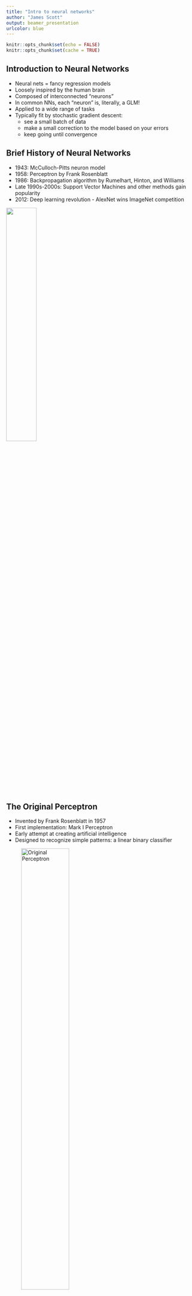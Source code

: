 ```yaml
---
title: "Intro to neural networks"
author: "James Scott"
output: beamer_presentation
urlcolor: blue 
---
```


```r
knitr::opts_chunk$set(echo = FALSE)
knitr::opts_chunk$set(cache = TRUE)
```


## Introduction to Neural Networks

- Neural nets = fancy regression models  
- Loosely inspired by the human brain
- Composed of interconnected "neurons"  
- In common NNs, each "neuron" is, literally, a GLM!  
- Applied to a wide range of tasks  
- Typically fit by stochastic gradient descent:
  - see a small batch of data  
  - make a small correction to the model based on your errors   
  - keep going until convergence       


## Brief History of Neural Networks

- 1943: McCulloch-Pitts neuron model
- 1958: Perceptron by Frank Rosenblatt
- 1986: Backpropagation algorithm by Rumelhart, Hinton, and Williams
- Late 1990s-2000s: Support Vector Machines and other methods gain popularity
- 2012: Deep learning revolution - AlexNet wins ImageNet competition

![](fig/pitts.png){width=40%}


## The Original Perceptron

- Invented by Frank Rosenblatt in 1957
- First implementation: Mark I Perceptron
- Early attempt at creating artificial intelligence
- Designed to recognize simple patterns: a linear binary classifier  

![Original Perceptron](fig/NMAH-72-361.jpg){width=55%}

## Basic Concepts: Neurons

- Basic building blocks of neural networks
- Modeled after biological neurons
- Connected by "synapses" (modeled as weights)
- Each neuron is a GLM:  
  - it computes a linear function of its inputs 
  - it passes the result through an "activation function"  
  - it outputs the result the next neuron(s) 


![A network of artificial neurons.](fig/Colored_neural_network.svg.png){height=40%}


## Typical layer structure

- Input layer:
  - Receives input data (features $x$)
  - Number of neurons equals the number of features
  - Passes input data to the first hidden layer
- Hidden layers:
  - Perform transformations on input data
  - Can have multiple layers (deep learning)
  - Each layer has a varying number of neurons  
- Output layer:
  - Produces the final output (predictions $\hat{y}$)
  - Number of neurons depends on the task:
    - Regression: 1 neuron
    - Binary classification: 1 or 2 neurons
    - Multi-class classification: number of classes

## Connecting Layers: Weights and Biases

- Weights ($w$):
  - Connections between neurons in consecutive layers
  - Represented as matrices
  - Example: $W_{ij}$ connects neuron $i$ in layer $l$ to neuron $j$ in layer $l+1$
- Biases ($b$):
  - Offset values added to neuron inputs
  - Represented as vectors
  - Example: $b_j$ is the bias of neuron $j$ in layer $l+1$
- Activation function ($\phi$)  
  - Introduce non-linearity into the network
  - Enable learning of complex patterns
  - Transform the output of a neuron before passing to the next layer
  - Without activation functions, networks would be limited to linear transformations


## What Happens in a Single Neuron

- Input values: $x_1, x_2, \dots, x_n$
- Weights and bias: $w_1, w_2, \dots, w_n$ and $b$  
- Weighted sum: $v = w_1x_1 + w_2x_2 + \dots + w_nx_n + b$  
- Activation function: $\phi$
- Output: $y = \phi(z)$

![Single Artificial Neuron](fig/600px-artificial-neuron-model.png){height=45%}


## Mathematical Representation of FFNN Architecture

- Initial ("input") layer: $x_1, x_2, ..., x_n$
- Hidden layers: $h_1^{(1)}, h_2^{(1)}, ..., h_m^{(1)}$; $h_1^{(2)}, h_2^{(2)}, ..., h_m^{(2)}$
- Final ("output") layer: $y_1, y_2, ..., y_k$
- Weights: $W^{(1)}, W^{(2)}, ..., W^{(L)}$
- Biases: $b^{(1)}, b^{(2)}, ..., b^{(L)}$

In layer $l$:
$$
\begin{aligned}
z_j^{(l)} &= \sum_{i} W_{ij}^{(l-1)} \mathrm{input}_i^{(l-1)} + b_j^{(l)} \\
\mathrm{out}_j^{(l)} &= \phi(z_j^{(l)})
\end{aligned}
$$

## Common Activation Functions

- Sigmoid: $\phi(x) = \frac{1}{1 + e^{-x}}$
  - Maps input to a value between 0 and 1
  - Historically popular, but can suffer from vanishing gradient problem
- ReLU (Rectified Linear Unit): $f(x) = \max(0, x)$
  - Fast to compute, helps mitigate vanishing gradient problem
  - Most widely used in deep learning
- Tanh (Hyperbolic Tangent): $f(x) = \tanh(x) = \frac{e^x - e^{-x}}{e^x + e^{-x}}$
  - Maps input to a value between -1 and 1
  - Provides stronger gradients than sigmoid
- Softmax: $f_i(x) = \frac{e^{x_i}}{\sum_j e^{x_j}}$
  - Maps input to a probability distribution over multiple classes
  - Used in multi-class classification tasks
  

## Common Activation Functions  

![Activation functions](fig/activation-functions3.jpg){height=80%}

## Cost Function

- Measures the difference between the predicted output and the actual output
- Objective: minimize the cost function
- Common cost functions:
  - Mean Squared Error (MSE): $\frac{1}{n}\sum_{i=1}^{n}(y_i - \hat{y}_i)^2$
  - Cross-Entropy: $-\sum_{i=1}^{n} y_i \log(\hat{y}_i) + (1 - y_i) \log(1 - \hat{y}_i)$ -- to a statistician, binomial negative log likelihood  
- Choice of cost function depends on problem type and model architecture

## Making Predictions: Forward Propagation

1. Calculate weighted sum:
   - $z_j^{(l)} = \sum_{i} W_{ij}^{(l-1)} a_i^{(l-1)} + b_j^{(l)}$
2. Apply activation function:
   - $a_j^{(l)} = f(z_j^{(l)})$
3. Propagate recursively from input to output layer


## Gradient Descent Optimization

- Algorithm to minimize the cost function
- Adjusts weights and biases iteratively: "intelligent trial and error"  
- Updates are based on the gradient of the cost function with respect to the parameters
- Learning rate: step size for each update  
- Variants: Stochastic Gradient Descent (SGD), Mini-batch Gradient Descent


## Backpropagation Algorithm

- Calculates gradients for weights and biases
- Efficient technique for computing partial derivatives  
- Developed in the early 1960s by multiple researchers
- Key contributors: Henry J. Kelley, Arthur E. Bryson, and Stuart Dreyfus
- Popularized by Rumelhart, Hinton, and Williams in 1986  


## Backpropagation Algorithm

- Chain rule of calculus forms the basis of backpropagation  
- Given a composite function $y = f(g(h(x)))$, the chain rule states:

$$
\frac{dy}{dx} = \frac{dy}{du} \cdot \frac{du}{dv} \cdot \frac{dv}{dx} \quad \mbox{where} \quad u = g(h(x)), \; v = h(x)
$$


- In backpropagation, the chain rule is applied to compute gradients for weights and biases:  
  1. Perform forward propagation to compute the predicted output
  2. Compute the error between predicted and actual output
  3. Calculate gradients for output layer weights and biases
  4. Propagate gradients backward through the network, layer by layer
  5. Update weights and biases using the computed gradients   


## Basic Neural Network Training Loop

Inputs:  
- number of epochs  
- minibatch size  
- learning rate  

Pseudo code:

\scriptsize
```
1. Initialize network parameters (weights and biases)
2. for epoch in range(number of epochs):
3.     Shuffle the dataset
4.     for minibatch in dataset.split(minibatch_size):
5.         Initialize gradients to zero
6.         for sample in minibatch:
7.             Perform forward propagation to compute output
8.             Compute the error between predicted output and actual output
9.             Perform backward propagation to compute gradients
10.            Accumulate gradients for the minibatch
11.        Update network parameters using accumulated gradients:
           W = W - learning_rate * (1/minibatch_size) * sum(gradients)
```

## Common Software Environments  

- There are several popular software environments for training neural networks, including:
    - TensorFlow by Google
    - Keras (a high-level API built on top of TensorFlow)
    - PyTorch by Facebook
    - Others, e.g. Apache MXNet and Microsoft CNTK

- All have their strengths and are widely used in the ML community; I recommend and use **PyTorch** for its:
    - Ease of use and intuitive syntax
    - Dynamic computation graph
    - Strong community support and extensive documentation

PyTorch has become increasingly popular among researchers and practitioners alike.  __It just feels a lot more like writing plain Python than other frameworks.__  

Key downside: it's less efficient as a _production framework._  

## Examples

Let's see two quick examples:

- `basic_nn.ipynb`  
- `classification_nn.ipynb`  

## Convolutional Neural Networks for Images

- Convolutional Neural Networks (CNNs) are a type of deep learning model specifically designed to work with images.
- They can be used for tasks such as:  
  - image classification  
  - object detection  
  - semantic segmentation.
- CNNs were really the start of the modern deep learning revolution!  

## Image Classification

- Assign an input image to one of several predefined categories
- Commonly used for tasks such as digit recognition and scene classification
- Requires a labeled dataset for training

![Image Classification](fig/image_classification-62.png){height=45%}


## Object Detection

- Identify and locate objects within an image
- Provide bounding boxes around each detected object
- Combine image classification with localization techniques
- Useful for applications like autonomous vehicles and surveillance systems

![Object Detection](fig/627d124572023b6948b6cdff_60ed9a4e09e2c648f1b8a013_object-detection-cover.png){height=45%}

## Semantic Segmentation

- Assign a class label to each pixel in the input image
- Understand the context of the image at the pixel level
- Useful for tasks like autonomous driving, medical image analysis, and robotics

![Semantic Segmentation](fig/1*f6Uhb8MI4REGcYKkYM9OUQ.png){height=50%}  

## Convolutional Layers

- Key component of CNNs
- Apply filters to the input image
- Detect features such as edges, shapes, and textures
- Multiple filters allow the network to learn different features

![Convolution operation](fig/1*Zx-ZMLKab7VOCQTxdZ1OAw.png){height=40%}

## Pooling Layers

- Reduce the spatial dimensions of the feature maps
- Make the network more resistant to small changes in input
- Common types: Max Pooling, Average Pooling

![Max pooling](fig/pool.png){height=30%}


## Fully Connected Layers

- Flatten the feature maps into a single vector
- Perform classification or regression tasks
- Utilize activation functions (e.g., ReLU, softmax) to introduce non-linearity

You've seen these before!  

## Examples of CNN Architectures

- LeNet-5: Early CNN architecture for digit recognition
- AlexNet: Breakthrough architecture, won the 2012 ImageNet competition
- VGGNet: Improved accuracy with deeper networks
- ResNet: Enabled training of very deep networks using residual connections

![An example "plain vanilla" CNN architecture.  Very AlexNet like.](fig/1*6hF97Upuqg_LdsqWY6n_wg.png){height=45%}

## Examples

Let's see a quick example in `MNIST.ipynb`, where we'll train a conv-net to recognize hand-written digits (0-9).  

## Recurrent Neural Networks for Sequences

- Recurrent Neural Networks (RNNs) are designed for sequential data, such as time series, natural language text, and audio signals.  
- They can handle inputs and outputs of varying lengths, making them suitable for tasks like language translation, sentiment analysis, and speech recognition.
- They are no longer cutting edge!  c.2023, best are models based on __transformers,__ another class of models.  Still important to know RNNs.  

## Basic RNN Structure

- Process input sequences one element at a time
- Maintain a hidden state vector to store information from previous time steps
- Update the hidden state as new input elements are processed

![RNN structure](fig/rnn.png){height=50%}


## RNN Math 

An RNN updates its hidden state vector recursively as follows:  

- Input vector: $x_t$
- Hidden state vector: $h_t$
- Weight matrices: $W_{xh}$, $W_{hh}$, $W_{hy}$
- Bias vectors: $b_h$, $b_y$
- Update/predict equations:  
$$
\begin{aligned}
h_t &= \phi(W_{xh} x_t + W_{hh} h_{(t-1)} + b_h) \\
y_t &= \mathrm{predict}(h_t)  
\end{aligned}
$$
- When you learn an RNN, you're learning those weight matrices.  
- You can also stack RNNs to make deeper models.  E.g. layer 2's input is layer 1's output.  

## Sequence-to-Sequence Prediction:

- Encoder processes the input sequence and generates a "context vector", representing everything seen up to that point.  
- Decoder uses the context vector to produce the output sequence, one item at a time.  "Autocomplete on steroids."  
- RNNs can be used for tasks like machine translation, speech recognition, and image captioning.  

![Sequence-to-Sequence Prediction](fig/rnn_seq_to_seq.jpeg){height=40%}

## Challenges with RNNs

- Vanishing gradients: Difficulty in learning long-range dependencies
- Exploding gradients: Numerical instability during training
- One solution: Long Short-Term Memory (LSTM) Networks
  - Solve vanishing gradient problem using memory cells and gating mechanisms
  - Preserve information across long sequences
  - More complex and computationally expensive than basic RNNs
- Another solution: Gated Recurrent Unit (GRU)
  - Simplified version of the LSTM
  - Uses update and reset gates
  - Requires fewer parameters and is faster to train

## GRUs

- Gated Recurrent Units (GRUs) are a type of recurrent neural network (RNN)
- They are designed to help with the vanishing gradient problem that can occur in traditional RNNs
- Like RNNs, GRUs process sequences of input data and use a hidden state to retain information from previous inputs
- However, GRUs have an additional gating mechanism that helps them selectively forget or remember information from the past, making them more efficient and effective than traditional RNNs

## Math of a GRU Unit

- GRUs have two gates, an update gate $z$ and a reset gate $r$, which control the flow of information through the unit.
- The output $h$ is a combination of the previous hidden state $h_{t-1}$ and the current input $x_t$.

The equations for a GRU unit are:

- Update gate: $z_t = \sigma(W_z [h_{t-1}, x_t] + b_z)$
- Reset gate: $r_t = \sigma(W_r [h_{t-1}, x_t] + b_r)$
- Candidate hidden state: $\tilde{h_t} = \tanh(W_h [r_t * h_{t-1}, x_t] + b_h)$
- Final hidden state: $h_t = (1 - z_t) * h_{t-1} + z_t * \tilde{h_t}$

where $W_z$, $W_r$, and $W_h$ are weight matrices, $b_z$, $b_r$, and $b_h$ are bias vectors, and $*$ represents element-wise multiplication.

## Example: sequence reversal

We'll look at a fun example in `seq_to_seq_toy.ipynb`, where we'll train a seq-to-seq model that learns to reverse a given input word.

Specifically, given a sequence of characters from a word with its characters in reverse order, the model should generate the correct forward sequence of characters representing the original word.

For example, if the input is "yekrut", the output should be "turkey":

```
input_seq              => output_seq
y - e - k - r - u - t  => t - u - r - k - e - y
```

## Example: sequence reversal

Of course this is silly!

But the problem our Seq2Seq model will solve, i.e., reversing words, shares similarities with more complex tasks like machine translation and natural language generation, as tackled by models like ChatGPT. 

While the word reversal problem is _much_ simpler, it serves as a stepping stone to understanding the underlying concepts and techniques that apply to those more advanced tasks.

## Key concepts illustrated

- **Encoder-Decoder architecture**: The encoder processes the input sequence and generates a context vector (hidden state) that represents the input. The decoder then takes this context vector and generates the output sequence.

- **Recurrent Neural Networks (RNNs)**: RNNs are suitable for sequence-to-sequence learning tasks because they can handle sequences of varying lengths and are capable of capturing temporal dependencies in the data.

- **One-hot encoding**: The input sequences of characters are represented using one-hot encoding, which is a way to represent categorical variables as binary vectors.  

- **Custom PyTorch Dataset and Data Loading**: The model demonstrates the creation and usage of a custom PyTorch dataset (`ReverseWordDataset`) to handle the loading, encoding, and decoding of training data.


